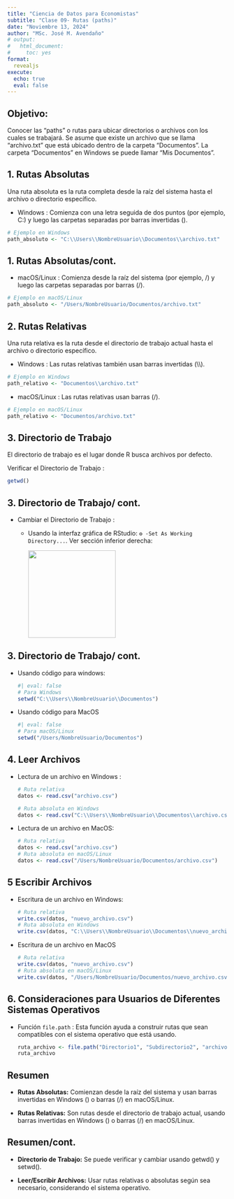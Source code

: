 ```yaml
---
title: "Ciencia de Datos para Economistas"
subtitle: "Clase 09- Rutas (paths)"
date: "Noviembre 13, 2024"
author: "MSc. José M. Avendaño"
# output:
#   html_document:
#     toc: yes
format: 
  revealjs
execute:
  echo: true
  eval: false
---
```


## Objetivo:

Conocer las "paths" o rutas para ubicar directorios o archivos con los cuales se trabajará. Se asume que existe un archivo que se llama "archivo.txt" que está ubicado dentro de la carpeta "Documentos". La carpeta "Documentos" en Windows se puede llamar "Mis Documentos".

## 1. Rutas Absolutas

Una ruta absoluta es la ruta completa desde la raíz del sistema hasta el archivo o directorio específico.

-   Windows : Comienza con una letra seguida de dos puntos (por ejemplo, C:) y luego las carpetas separadas por barras invertidas ().

```r
# Ejemplo en Windows
path_absoluto <- "C:\\Users\\NombreUsuario\\Documentos\\archivo.txt"
```

## 1. Rutas Absolutas/cont.

-   macOS/Linux : Comienza desde la raíz del sistema (por ejemplo, /) y luego las carpetas separadas por barras (/).

```r
# Ejemplo en macOS/Linux
path_absoluto <- "/Users/NombreUsuario/Documentos/archivo.txt"
```

## 2. Rutas Relativas

Una ruta relativa es la ruta desde el directorio de trabajo actual hasta el archivo o directorio específico.

-   Windows : Las rutas relativas también usan barras invertidas (\\\\).

```r
# Ejemplo en Windows
path_relativo <- "Documentos\\archivo.txt"
```

-   macOS/Linux : Las rutas relativas usan barras (/).

```r
# Ejemplo en macOS/Linux
path_relativo <- "Documentos/archivo.txt"
```

## 3. Directorio de Trabajo

El directorio de trabajo es el lugar donde R busca archivos por defecto.

Verificar el Directorio de Trabajo :

```r
getwd()
```

## 3. Directorio de Trabajo/ cont.

-   Cambiar el Directorio de Trabajo :

    -   Usando la interfaz gráfica de RStudio: `⚙️ -Set As Working Directory...`. Ver sección inferior derecha:

        ![](images/setwd.png){width="200"}

## 3. Directorio de Trabajo/ cont.

-   Usando código para windows:

    ```r
    #| eval: false
    # Para Windows
    setwd("C:\\Users\\NombreUsuario\\Documentos")

    ```

-   Usando código para MacOS

    ```r
    #| eval: false
    # Para macOS/Linux
    setwd("/Users/NombreUsuario/Documentos")
    ```

## 4. Leer Archivos

-   Lectura de un archivo en Windows :

    ```r
    # Ruta relativa
    datos <- read.csv("archivo.csv")  

    # Ruta absoluta en Windows
    datos <- read.csv("C:\\Users\\NombreUsuario\\Documentos\\archivo.csv")  
    ```

-   Lectura de un archivo en MacOS:

    ```r
    # Ruta relativa
    datos <- read.csv("archivo.csv")  
    # Ruta absoluta en macOS/Linux
    datos <- read.csv("/Users/NombreUsuario/Documentos/archivo.csv") 
    ```

## 5 Escribir Archivos

-   Escritura de un archivo en Windows:

    ```r
    # Ruta relativa
    write.csv(datos, "nuevo_archivo.csv")  
    # Ruta absoluta en Windows
    write.csv(datos, "C:\\Users\\NombreUsuario\\Documentos\\nuevo_archivo.csv")  
    ```

-   Escritura de un archivo en MacOS

    ```r
    # Ruta relativa
    write.csv(datos, "nuevo_archivo.csv")  
    # Ruta absoluta en macOS/Linux
    write.csv(datos, "/Users/NombreUsuario/Documentos/nuevo_archivo.csv")  
    ```

## 6. Consideraciones para Usuarios de Diferentes Sistemas Operativos

-   Función `file.path` : Esta función ayuda a construir rutas que sean compatibles con el sistema operativo que está usando.

    ```r
    ruta_archivo <- file.path("Directorio1", "Subdirectorio2", "archivo.txt")
    ruta_archivo
    ```

## Resumen

-   **Rutas Absolutas:** Comienzan desde la raíz del sistema y usan barras invertidas en Windows () o barras (/) en macOS/Linux.

-   **Rutas Relativas:** Son rutas desde el directorio de trabajo actual, usando barras invertidas en Windows () o barras (/) en macOS/Linux.

## Resumen/cont.

-   **Directorio de Trabajo:** Se puede verificar y cambiar usando getwd() y setwd().

-   **Leer/Escribir Archivos:** Usar rutas relativas o absolutas según sea necesario, considerando el sistema operativo.
